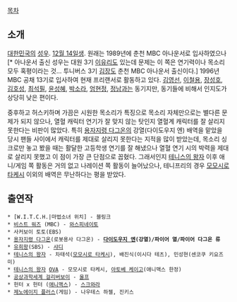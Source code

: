 [[목차]]
== 소개 ==
[[대한민국]]의 [[성우]]. [[12월 14일]]생. 원래는 1989년에 춘천 MBC 아나운서로 입사하였으나[* 아나운서 출신 성우는 대원 3기 [[이유리]]도 있는데 문제는 이 쪽은 연기력이나 목소리 모두 혹평이라는 것... 투니버스 3기 [[김장(성우)|김장]]도 춘천 MBC 아나운서 출신이다.] 1996년 MBC 공채 13기로 입사하여 현재 프리랜서로 활동하고 있다. [[김영선(성우)|김영선]], [[이철용]], [[장성호(성우)|장성호]], [[김호성]], [[최석필]], [[윤성혜]], [[박소라]], [[엄현정]], [[정남]]과는 동기지만, 동기들에 비해서 인지도가 상당히 낮은 편이다.

중후하고 허스키하며 가끔은 시원한 목소리가 특징으로 목소리 자체만으로는 별다른 문제가 되지 않으나, 열혈 캐릭터 연기가 잘 맞지 않는 탓인지 열혈계 캐릭터를 잘 살리지 못한다는 비판이 많았다. 특히 [[용자지령 다그온]]의 강열(다이도우지 엔) 배역을 맡았을 당시 팬들 사이에서 캐릭터를 제대로 살리지 못한다는 지적을 많이 받았는데, 목소리 싱크로만 놓고 봤을 때는 활달한 고등학생 연기를 잘 해냈으나 열혈 연기 시의 박력을 제대로 살리지 못했고 이 점이 가장 큰 단점으로 꼽혔다. 그래서인지 [[테니스의 왕자]] 이후 애니/게임 쪽 활동은 거의 없고 나레이션 쪽 활동이 늘어났으나, 테니프리의 경우 [[모모시로 타케시]] 이외의 배역은 무난하다는 평을 받았다.

== 출연작 ==
 * [W.I.T.C.H.|마법소녀 위치] - 블링크
 * [[비스트 워즈]] (MBC) - [[와스피네이토]]
 * 사커보이 토토(EBS)
 * [[용자지령 다그온]](로봇용사 다그온) - '''[[다이도우지 엔]](강열)/파이어 열/파이어 다그온 류'''
 * [[유희왕]](SBS) - [[샤디]]
 * [[테니스의 왕자]] - 차태석([[모모시로 타케시]]), 배진식(이시다 테츠), 민성현(센코쿠 키요즈미)
 * [[테니스의 왕자]] [[OVA]] - 모모시로 타케시, [[아토베 케이고]](애니맥스 한정)
 * [[공상과학세계 걸리버보이]] - [[겟코우(걸리버보이)|울프]]
 * 헌터 x 헌터 ([[애니맥스]]) - [[스크와라]]
 * [[제노에이지 시리즈|제노에이지 플러스]](게임) - 나우테스 하젤, 진키스
